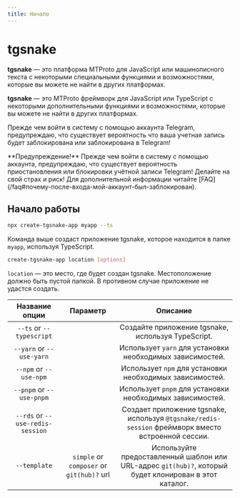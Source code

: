 ```yaml
---
title: Начало
---
```



# tgsnake

**tgsnake** — это платформа MTProto для JavaScript или машинописного текста с некоторыми специальными функциями и возможностями, которые вы можете не найти в других платформах.

**tgsnake** — это MTProto фреймворк для JavaScript или TypeScript с некоторыми дополнительными функциями и возможностями, которые вы можете не найти в других платформах.

Прежде чем войти в систему с помощью аккаунта Telegram, предупреждаю, что существует вероятность
   что ваша учетная запись будет заблокирована или заблокирована в Telegram!  

<Callout>
  **Предупреждение!** Прежде чем войти в систему с помощью аккаунта, предупреждаю, что существует вероятность приостановления или блокировки учётной записи Telegram! Делайте на свой страх и риск! Для дополнительной информации читайте
  [FAQ](/faq#почему-после-входа-мой-аккаунт-был-заблокирован).
</Callout>

## Начало работы

```bash
npx create-tgsnake-app myapp --ts
```

Команда выше создаст приложение tgsnake, которое находится в папке `myapp`, используя TypeScript.

```bash
create-tgsnake-app location [options]
```

`location` — это место, где будет создан tgsnake. Местоположение должно быть пустой папкой. В противном случае приложение не удастся создать.

| Название опции | Параметр | Описание |
| :-: | :-: | :-: |
| `--ts` or `--typescript` |  | Создайте приложение tgsnake, используя TypeScript. |
| `--yarn` or `--use-yarn` |  | Использует `yarn` для установки необходимых зависимостей. |
| `--npm` or `--use-npm` |  | Использует `npm` для установки необходимых зависимостей. |
| `--pnpm` or `--use-pnpm` |  | Использует `pnpm` для установки необходимых зависимостей. |
| `--rds` or `--use-redis-session` |  | Создает приложение tgsnake, используя `@tgsnake/redis-session` фреймворк вместо встроенной сессии. |
| `--template` | `simple` or `composer` or `git(hub)?` url | Используйте предоставленный шаблон или URL-адрес `git(hub)?`, который будет клонирован в этот каталог. |